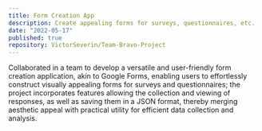```yaml
---
title: Form Creation App
description: Create appealing forms for surveys, questionnaires, etc.
date: "2022-05-17"
published: true
repository: VictorSeverin/Team-Bravo-Project
---
```


Collaborated in a team to develop a versatile and user-friendly form creation application, akin to Google Forms, enabling users to effortlessly construct visually appealing forms for surveys and questionnaires; the project incorporates features allowing the collection and viewing of responses, as well as saving them in a JSON format, thereby merging aesthetic appeal with practical utility for efficient data collection and analysis.
